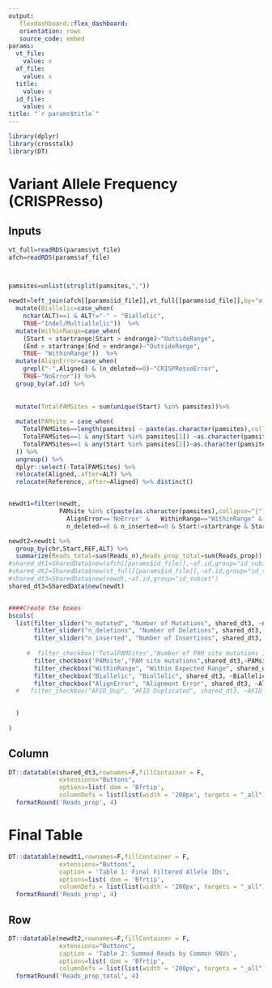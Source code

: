 ```yaml
---
output:   
   flexdashboard::flex_dashboard:
   orientation: rows
   source_code: embed
params:
  vt_file:
    value: x
  af_file:
    value: x
  title:
    value: x 
  id_file:
    value: x 
title: "`r params$title`"
---
```


```r
library(dplyr)
library(crosstalk)
library(DT)

```



Variant Allele Frequency (CRISPResso)
=======================================================================

Inputs {.sidebar}
-----------------------------------------------------------------------

```r
vt_full=readRDS(params$vt_file) 
afch=readRDS(params$af_file)



pamsites=unlist(strsplit(pamsites,","))

newdt=left_join(afch[[params$id_file]],vt_full[[params$id_file]],by="af.id") %>%
  mutate(Biallelic=case_when(
    nchar(ALT)==1 & ALT!="-" ~ "Biallelic",
    TRUE~"Indel/Multiallelic"))  %>%
  mutate(WithinRange=case_when(
    (Start < startrange|Start > endrange)~"OutsideRange",
    (End < startrange|End > endrange)~"OutsideRange",
    TRUE~ "WithinRange"))  %>%
  mutate(AlignError=case_when(
    grepl("-",Aligned) & (n_deleted==0)~"CRISPRessoError",
    TRUE~"NoError")) %>%
  group_by(af.id) %>%
  
  
  mutate(TotalPAMSites = sum(unique(Start) %in% pamsites))%>%
  
  mutate(PAMsite = case_when(
    TotalPAMSites==length(pamsites) ~ paste(as.character(pamsites),collapse="|"),
    TotalPAMSites==1 & any(Start %in% pamsites[1]) ~as.character(pamsites[1]),
    TotalPAMSites==1 & any(Start %in% pamsites[2])~as.character(pamsites[2])
  )) %>%
  ungroup() %>%
  dplyr::select(-TotalPAMSites) %>%
  relocate(Aligned,.after=ALT) %>%
  relocate(Reference,.after=Aligned) %>% distinct()


newdt1=filter(newdt,
              PAMsite %in% c(paste(as.character(pamsites),collapse="|"),pamsites) &
                AlignError=='NoError' &   WithinRange=="WithinRange" &  Biallelic=="Biallelic" &
                n_deleted==0 & n_inserted==0 & Start!=startrange & Start!=endrange)

newdt2=newdt1 %>% 
  group_by(chr,Start,REF,ALT) %>%
  summarize(Reads_total=sum(Reads_n),Reads_prop_total=sum(Reads_prop))
#shared_dt1=SharedData$new(afch[[params$id_file]],~af.id,group="id_subset")
#shared_dt2=SharedData$new(vt_full[[params$id_file]],~af.id,group="id_subset")
#shared_dt3=SharedData$new(newdt,~af.id,group="id_subset")
shared_dt3=SharedData$new(newdt)


####Create the boxes
bscols(
  list(filter_slider("n_mutated", "Number of Mutations", shared_dt3, ~n_mutated),
       filter_slider("n_deletions", "Number of Deletions", shared_dt3, ~n_deleted),
       filter_slider("n_inserted", "Number of Insertions", shared_dt3, ~n_inserted),
       
     #  filter_checkbox('TotalPAMSites',"Number of PAM site mutations Identified",shared_dt2,~TotalPAMSites),
       filter_checkbox('PAMsite',"PAM site mutations",shared_dt3,~PAMsite),
       filter_checkbox("WithinRange", "Within Expected Range", shared_dt3, ~WithinRange),
       filter_checkbox("Biallelic", "Biallelic", shared_dt3, ~Biallelic),
       filter_checkbox("AlignError", "Alignment Error", shared_dt3, ~AlignError)#,
  #   filter_checkbox("AFID_Dup", "AFID Duplicated", shared_dt3, ~AFID_Dup)

       
  )
  
)

```

Column
-----------------------------------------------------------------------

```r

DT::datatable(shared_dt3,rownames=F,fillContainer = F,
              extensions="Buttons",
              options=list( dom = 'Bfrtip',
              columnDefs = list(list(width = '200px', targets = "_all")))) %>%
  formatRound('Reads_prop', 4) 

```



Final Table
=======================================================================

```r
DT::datatable(newdt1,rownames=F,fillContainer = F,
              extensions="Buttons",
              caption = 'Table 1: Final Filtered Allele IDs',
              options=list( dom = 'Bfrtip',
              columnDefs = list(list(width = '200px', targets = "_all")))) %>%
  formatRound('Reads_prop', 4) 
```

Row
-----------------------------------------------------------------------

```r
DT::datatable(newdt2,rownames=F,fillContainer = F,
              extensions="Buttons",
              caption = 'Table 2: Summed Reads by Common SNVs',
              options=list( dom = 'Bfrtip',
              columnDefs = list(list(width = '200px', targets = "_all")))) %>%
  formatRound('Reads_prop_total', 4) 
```
